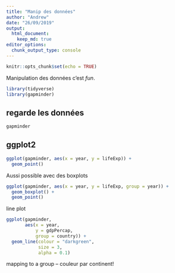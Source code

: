 ```yaml
---
title: "Manip des données"
author: "Andrew"
date: "26/09/2019"
output:
  html_document: 
    keep_md: true
editor_options: 
  chunk_output_type: console
---
```


```r
knitr::opts_chunk$set(echo = TRUE)
```

Manipulation des données c'est _fun_.

```r
library(tidyverse)
library(gapminder)
```

## regarde les données

```r
gapminder
```

## ggplot2

```r
ggplot(gapminder, aes(x = year, y = lifeExp)) + 
  geom_point()
```

Aussi possible avec des boxplots

```r
ggplot(gapminder, aes(x = year, y = lifeExp, group = year)) + 
  geom_boxplot() + 
  geom_point()
```

line plot

```r
ggplot(gapminder,
       aes(x = year,
           y = gdpPercap,
           group = country)) + 
  geom_line(colour = "darkgreen",
            size = 3,
            alpha = 0.1)
```

mapping to a group -- couleur par continent!

```r

```



